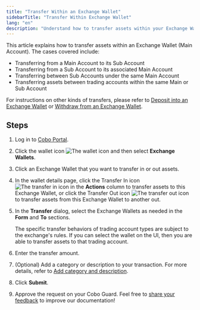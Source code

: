 ```yaml
---
title: "Transfer Within an Exchange Wallet"
sidebarTitle: "Transfer Within Exchange Wallet"
lang: "en"
description: "Understand how to transfer assets within your Exchange Wallets, including between Main and Sub Accounts."
---
```


This article explains how to transfer assets within an Exchange Wallet (Main Account). The cases covered include:

- Transferring from a Main Account to its Sub Account
- Transferring from a Sub Account to its associated Main Account
- Transferring between Sub Accounts under the same Main Account
- Transferring assets between trading accounts within the same Main or Sub Account

For instructions on other kinds of transfers, please refer to [Deposit into an Exchange Wallet](/en/portal/exchange-wallets/transfers) or [Withdraw from an Exchange Wallet](/en/portal/transfers/from-exchange-wallets).

## Steps

1. Log in to [Cobo Portal](https://portal.cobo.com/login).
2. Click the wallet icon <img src="/en/images/exchange-wallet/1.png" className="icon" alt="The wallet icon" /> and then select **Exchange Wallets**.
3. Click an Exchange Wallet that you want to transfer in or out assets.
4. In the wallet details page, click the Transfer In icon <img src="/en/images/exchange-wallet/12.png" className="icon" alt="The transfer in icon" /> in the **Actions** column to transfer assets to this Exchange Wallet, or click the Transfer Out icon <img src="/en/images/exchange-wallet/13.png" className="icon" alt="The transfer out icon" /> to transfer assets from this Exchange Wallet to another out.
5. In the **Transfer** dialog, select the Exchange Wallets as needed in the **Form** and **To** sections.

    <Note>The specific transfer behaviors of trading account types are subject to the exchange's rules. If you can select the wallet on the UI, then you are able to transfer assets to that trading account.</Note>

6. Enter the transfer amount.
7. (Optional) Add a category or description to your transaction. For more details, refer to [Add category and description](about:blank).
8. Click **Submit**.
9. Approve the request on your Cobo Guard.
<Tip>Feel free to [share your feedback](https://forms.zohopublic.com/cobo/form/DocumentFeedbackForm/formperma/QvLOhxJv1_JMsJ-1dleZ8Itb_7rzN-LtgvsDdxosoVI?referrername=manuals) to improve our documentation!</Tip>